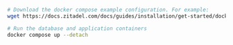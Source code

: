 ```bash
# Download the docker compose example configuration. For example:
wget https://docs.zitadel.com/docs/guides/installation/get-started/docker-compose.yaml

# Run the database and application containers
docker compose up --detach
```
